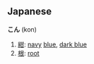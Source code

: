 == Japanese ==                             
'''こん''' (kon)

# [[紺]]: [[navy]] [[blue]], [[dark blue]]
# [[根]]: [[root]]